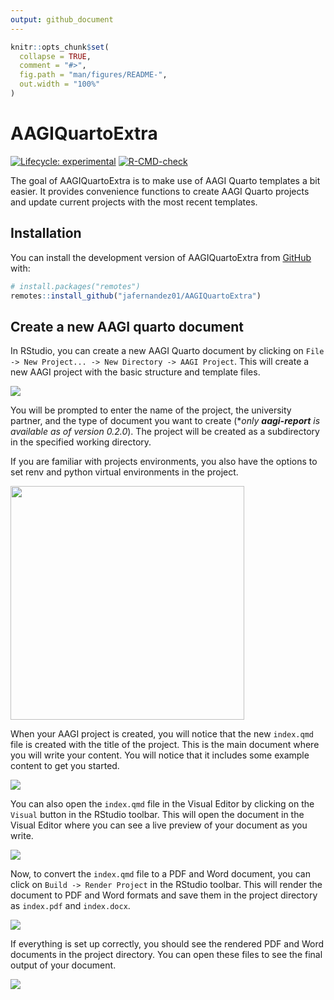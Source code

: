 ```yaml
---
output: github_document
---
```


<!-- README.md is generated from README.Rmd. Please edit that file -->

```r
knitr::opts_chunk$set(
  collapse = TRUE,
  comment = "#>",
  fig.path = "man/figures/README-",
  out.width = "100%"
)
```

# AAGIQuartoExtra

<!-- badges: start -->

[![Lifecycle: experimental](https://img.shields.io/badge/lifecycle-experimental-orange.svg)](https://lifecycle.r-lib.org/articles/stages.html#experimental) [![R-CMD-check](https://github.com/jafernandez01/AAGIQuartoExtra/actions/workflows/R-CMD-check.yaml/badge.svg)](https://github.com/jafernandez01/AAGIQuartoExtra/actions/workflows/R-CMD-check.yaml)

<!-- badges: end -->

The goal of AAGIQuartoExtra is to make use of AAGI Quarto templates a bit easier. It provides convenience functions to create AAGI Quarto projects and update current projects with the most recent templates.

## Installation

You can install the development version of AAGIQuartoExtra from [GitHub](https://github.com/) with:

``` r
# install.packages("remotes")
remotes::install_github("jafernandez01/AAGIQuartoExtra")
```

## Create a new AAGI quarto document

In RStudio, you can create a new AAGI Quarto document by clicking on `File -> New Project... -> New Directory -> AAGI Project`. This will create a new AAGI project with the basic structure and template files.

![](screenshots/create_project_step1.png)

You will be prompted to enter the name of the project, the university partner, and the type of document you want to create (\**only **aagi-report** is available as of version 0.2.0*). The project will be created as a subdirectory in the specified working directory.

If you are familiar with projects environments, you also have the options to set renv and python virtual environments in the project.

![](screenshots/create_project_step2.png){width="374"}

When your AAGI project is created, you will notice that the new `index.qmd` file is created with the title of the project. This is the main document where you will write your content. You will notice that it includes some example content to get you started.

![](screenshots/create_project_step3.png)

You can also open the `index.qmd` file in the Visual Editor by clicking on the `Visual` button in the RStudio toolbar. This will open the document in the Visual Editor where you can see a live preview of your document as you write.

![](screenshots/create_project_step4.png)

Now, to convert the `index.qmd` file to a PDF and Word document, you can click on `Build -> Render Project` in the RStudio toolbar. This will render the document to PDF and Word formats and save them in the project directory as `index.pdf` and `index.docx`.

![](screenshots/create_project_step5.png)

If everything is set up correctly, you should see the rendered PDF and Word documents in the project directory. You can open these files to see the final output of your document.

![](screenshots/create_project_step6.png)
